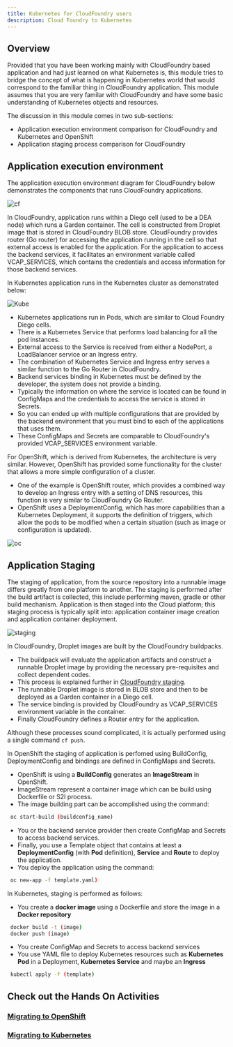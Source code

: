 ```yaml
---
title: Kubernetes for CloudFoundry users
description: Cloud Foundry to Kubernetes
---
```


## Overview

Provided that you have been working mainly with CloudFoundry based application and had just learned on what Kubernetes is, this module tries to bridge the concept of what is happening in Kubernetes world that would correspond to the familiar thing in CloudFoundry application. This module assumes that you are very familar with CloudFoundry and have some basic understanding of Kubernetes objects and resources.

The discussion in this module comes in two sub-sections:

- Application execution environment comparison for CloudFoundry and Kubernetes and OpenShift
- Application staging process comparison for CloudFoundry

## Application execution environment

The application execution environment diagram for CloudFoundry below demonstrates the components that runs CloudFoundry applications.

![cf](./images/cf.PNG)

In CloudFoundry, application runs within a Diego cell (used to be a DEA node) which runs a Garden container.
The cell is constructed from Droplet image that is stored in CloudFoundry BLOB store.
CloudFoundry provides router (Go router) for accessing the application running in the cell so that external access is enabled for the application.
For the application to access the backend services, it facilitates an environment variable called VCAP_SERVICES, which contains the credentials and access information for those backend services.

In Kubernetes application runs in the Kubernetes cluster as demonstrated below:

![Kube](./images/kube.PNG)

- Kubernetes applications run in Pods, which are similar to Cloud Foundry Diego cells.
- There is a Kubernetes Service that performs load balancing for all the pod instances.
- External access to the Service is received from either a NodePort, a LoadBalancer service or an Ingress entry.
- The combination of Kubernetes Service and Ingress entry serves a similar function to the Go Router in CloudFoundry.
- Backend services binding in Kubernetes must be defined by the developer, the system does not provide a binding.
- Typically the information on where the service is located can be found in ConfigMaps and the credentials to access the service is stored in Secrets.
- So you can ended up with multiple configurations that are provided by the backend environment that you must bind to each of the applications that uses them.
- These ConfigMaps and Secrets are comparable to CloudFoundry's provided VCAP_SERVICES environment variable.

For OpenShift, which is derived from Kubernetes, the architecture is very similar. However, OpenShift has provided some functionality for the cluster that allows a more simple configuration of a cluster.

- One of the example is OpenShift router, which provides a combined way to develop an Ingress entry with a setting of DNS resources, this function is very similar to CloudFoundry Go Router.
- OpenShift uses a DeploymentConfig, which has more capabilities than a Kubernetes Deployment, it supports the definition of triggers, which allow the pods to be modified when a certain situation (such as image or configuration is updated).

![oc](./images/oc.PNG)

## Application Staging

The staging of application, from the source repository into a runnable image differs greatly from one platform to another.
The staging is performed after the build artifact is collected, this include performing maven, gradle or other build mechanism.
Application is then staged into the Cloud platform; this staging process is typically split into: application container image creation and application container deployment.

![staging](./images/staging.PNG)

In CloudFoundry, Droplet images are built by the CloudFoundry buildpacks.

- The buildpack will evaluate the application artifacts and construct a runnable Droplet image by providing the necessary pre-requisites and collect dependent codes.
- This process is explained further in [CloudFoundry staging](https://docs.cloudfoundry.org/concepts/how-applications-are-staged.html).
- The runnable Droplet image is stored in BLOB store and then to be deployed as a Garden container in a Diego cell.
- The service binding is provided by CloudFoundry as VCAP_SERVICES environment variable in the container.
- Finally CloudFoundry defines a Router entry for the application.

Although these processes sound complicated, it is actually performed using a single command `cf push`.

In OpenShift the staging of application is perfomed using BuildConfig, DeploymentConfig and bindings are defined in ConfigMaps and Secrets.

- OpenShift is using a **BuildConfig** generates an **ImageStream** in OpenShift.
- ImageStream represent a container image which can be build using Dockerfile or S2I process.
- The image building part can be accomplished using the command:

```bash
 oc start-build (buildconfig_name)
```

- You or the backend service provider then create ConfigMap and Secrets to access backend services.
- Finally, you use a Template object that contains at least a **DeploymentConfig** (with **Pod** definition), **Service** and **Route** to deploy the application.
- You deploy the application using the command:

```bash
 oc new-app -f template.yaml)
```
In Kubernetes, staging is performed as follows:

- You create a **docker image** using a Dockerfile and store the image in a **Docker repository**
```bash
 docker build -t (image)
 docker push (image)
```
- You create ConfigMap and Secrets to access backend services
- You use YAML file to deploy Kubernetes resources such as **Kubernetes Pod** in a Deployment, **Kubernetes Service** and maybe an **Ingress**
```bash
 kubectl apply -f (template)
```

## Check out the Hands On Activities

### [Migrating to OpenShift](./oc-migration/)
### [Migrating to Kubernetes](./iks-migration/)